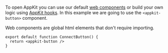 To open AppKit you can use our default [web components](../../../appkit/react/core/components) or build your own logic using [AppKit hooks](../../../appkit/react/core/hooks).
In this example we are going to use the `<appkit-button>` component.

Web components are global html elements that don't require importing.

```tsx
export default function ConnectButton() {
  return <appkit-button />
}
```